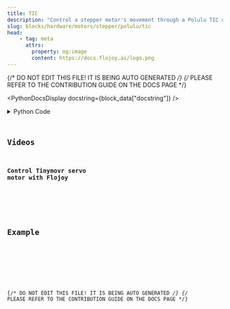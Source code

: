 ```yaml
---
title: TIC
description: "Control a stepper motor's movement through a Polulu TIC driver."
slug: blocks/hardware/motors/stepper/polulu/tic
head:
    - tag: meta
      attrs:
        property: og:image
        content: https://docs.flojoy.ai/logo.png
---
```


{/* DO NOT EDIT THIS FILE! IT IS BEING AUTO GENERATED */}
{/* PLEASE REFER TO THE CONTRIBUTION GUIDE ON THE DOCS PAGE */}


<PythonDocsDisplay docstring={block_data["docstring"]} />
<details>
<summary>Python Code</summary>



<Code code={pythonCode} lang="py" wrap theme="dracula" />

[Find this Flojoy Block on GitHub](https://github.com/flojoy-ai/blocks/blob/main/blocks/HARDWARE/MOTORS/STEPPER/POLULU/TIC/TIC.py)

</details>

## Videos


### Control Tinymovr servo motor with Flojoy

<div className="not-content">
<YouTube id="https://www.youtube.com/watch?v=T3MGvO0hdL8" />
</div>

## Example


<GetHelpWidget />


<AppDisplay app={app} blockName="TIC" client:visible />


<Example />

{/* DO NOT EDIT THIS FILE! IT IS BEING AUTO GENERATED */}
{/* PLEASE REFER TO THE CONTRIBUTION GUIDE ON THE DOCS PAGE */}
